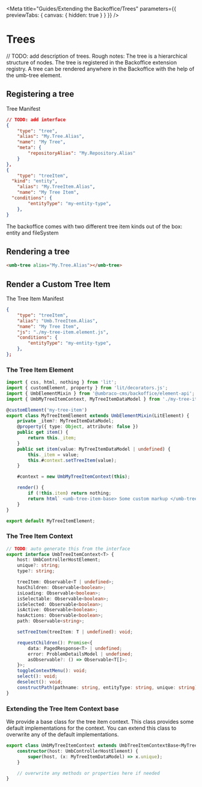 
<Meta title="Guides/Extending the Backoffice/Trees" parameters={{ previewTabs: { canvas: { hidden: true } } }} />

# Trees

// TODO: add description of trees.
Rough notes:
The tree is a hierarchical structure of nodes. The tree is registered in the Backoffice extension registry. A tree can be rendered anywhere in the Backoffice with the help of the umb-tree element.

## Registering a tree

Tree Manifest

```json
// TODO: add interface
{
	"type": "tree",
	"alias": "My.Tree.Alias",
	"name": "My Tree",
	"meta": {
		"repositoryAlias": "My.Repository.Alias"
	}
},
{
	"type": "treeItem",
  "kind": "entity",
	"alias": "My.TreeItem.Alias",
	"name": "My Tree Item",
  "conditions": {
		"entityType": "my-entity-type",
	},
}
```

The backoffice comes with two different tree item kinds out of the box:
entity and fileSystem

## Rendering a tree

```html
<umb-tree alias="My.Tree.Alias"></umb-tree>
```

## Render a Custom Tree Item

The Tree Item Manifest

```json
{
	"type": "treeItem",
	"alias": "Umb.TreeItem.Alias",
	"name": "My Tree Item",
	"js": "./my-tree-item.element.js",
	"conditions": {
		"entityType": "my-entity-type",
	},
};
```

### The Tree Item Element

```typescript
import { css, html, nothing } from 'lit';
import { customElement, property } from 'lit/decorators.js';
import { UmbElementMixin } from '@umbraco-cms/backoffice/element-api';
import { UmbMyTreeItemContext, MyTreeItemDataModel } from './my-tree-item.context';

@customElement('my-tree-item')
export class MyTreeItemElement extends UmbElementMixin(LitElement) {
	private _item?: MyTreeItemDataModel;
	@property({ type: Object, attribute: false })
	public get item() {
		return this._item;
	}
	public set item(value: MyTreeItemDataModel | undefined) {
		this._item = value;
		this.#context.setTreeItem(value);
	}

	#context = new UmbMyTreeItemContext(this);

	render() {
		if (!this.item) return nothing;
		return html` <umb-tree-item-base> Some custom markup </umb-tree-item-base>`;
	}
}

export default MyTreeItemElement;
```

### The Tree Item Context

```typescript
// TODO: auto generate this from the interface
export interface UmbTreeItemContext<T> {
	host: UmbControllerHostElement;
	unique?: string;
	type?: string;

	treeItem: Observable<T | undefined>;
	hasChildren: Observable<boolean>;
	isLoading: Observable<boolean>;
	isSelectable: Observable<boolean>;
	isSelected: Observable<boolean>;
	isActive: Observable<boolean>;
	hasActions: Observable<boolean>;
	path: Observable<string>;

	setTreeItem(treeItem: T | undefined): void;

	requestChildren(): Promise<{
		data: PagedResponse<T> | undefined;
		error: ProblemDetailsModel | undefined;
		asObservable?: () => Observable<T[]>;
	}>;
	toggleContextMenu(): void;
	select(): void;
	deselect(): void;
	constructPath(pathname: string, entityType: string, unique: string): string;
}
```

### Extending the Tree Item Context base

We provide a base class for the tree item context. This class provides some default implementations for the context. You can extend this class to overwrite any of the default implementations.

```typescript
export class UmbMyTreeItemContext extends UmbTreeItemContextBase<MyTreeItemDataModel> {
	constructor(host: UmbControllerHostElement) {
		super(host, (x: MyTreeItemDataModel) => x.unique);
	}

	// overwrite any methods or properties here if needed
}
```
